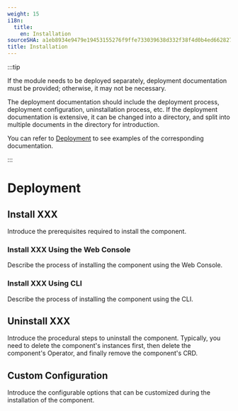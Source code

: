 ```yaml
---
weight: 15
i18n:
  title:
    en: Installation
sourceSHA: a1eb8934e9479e19453155276f9ffe733039638d332f38f4d0b4ed662827991d
title: Installation
---
```


:::tip

If the module needs to be deployed separately, deployment documentation must be provided; otherwise, it may not be necessary.

The deployment documentation should include the deployment process, deployment configuration, uninstallation process, etc. If the deployment documentation is extensive, it can be changed into a directory, and split into multiple documents in the directory for introduction.

You can refer to [Deployment](https://product-doc-guide.alauda.cn/template/installation/example.html) to see examples of the corresponding documentation.

:::

# Deployment

## Install XXX

Introduce the prerequisites required to install the component.

### Install XXX Using the Web Console

Describe the process of installing the component using the Web Console.

### Install XXX Using CLI

Describe the process of installing the component using the CLI.

## Uninstall XXX

Introduce the procedural steps to uninstall the component. Typically, you need to delete the component's instances first, then delete the component's Operator, and finally remove the component's CRD.

## Custom Configuration

Introduce the configurable options that can be customized during the installation of the component.

